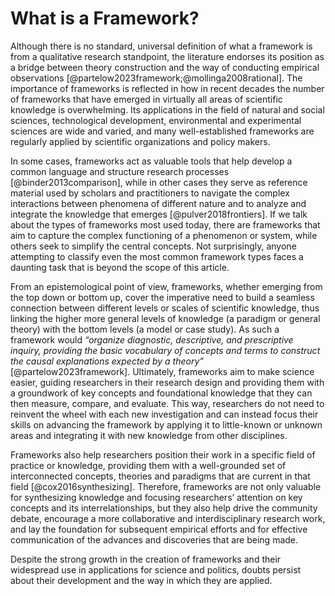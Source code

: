 # What is a Framework?

Although there is no standard, universal definition of what a framework is from a qualitative research standpoint, the literature endorses its position as a bridge between theory construction and the way of conducting empirical observations [@partelow2023framework;@mollinga2008rational]. The importance of frameworks is reflected in how in recent decades the number of frameworks that have emerged in virtually all areas of scientific knowledge is overwhelming. Its applications in the field of natural and social sciences, technological development, environmental and experimental sciences are wide and varied, and many well-established frameworks are regularly applied by scientific organizations and policy makers.

In some cases, frameworks act as valuable tools that help develop a common language and structure research processes [@binder2013comparison], while in other cases they serve as reference material used by scholars and practitioners to navigate the complex interactions between phenomena of different nature and to analyze and integrate the knowledge that emerges [@pulver2018frontiers]. If we talk about the types of frameworks most used today, there are frameworks that aim to capture the complex functioning of a phenomenon or system, while others seek to simplify the central concepts. Not surprisingly, anyone attempting to classify even the most common framework types faces a daunting task that is beyond the scope of this article.

From an epistemological point of view, frameworks, whether emerging from the top down or bottom up, cover the imperative need to build a seamless connection between different levels or scales of scientific knowledge, thus linking the higher more general levels of knowledge (a paradigm or general theory) with the bottom levels (a model or case study). As such a framework would *"organize diagnostic, descriptive, and prescriptive inquiry, providing the basic vocabulary of concepts and terms to construct the causal explanations expected by a theory"* [@partelow2023framework]. Ultimately, frameworks aim to make science easier, guiding researchers in their research design and providing them with a groundwork of key concepts and foundational knowledge that they can then measure, compare, and evaluate. This way, researchers do not need to reinvent the wheel with each new investigation and can instead focus their skills on advancing the framework by applying it to little-known or unknown areas and integrating it with new knowledge from other disciplines.

Frameworks also help researchers position their work in a specific field of practice or knowledge, providing them with a well-grounded set of interconnected concepts, theories and paradigms that are current in that field [@cox2016synthesizing].  Therefore, frameworks are not only valuable for synthesizing knowledge and focusing researchers' attention on key concepts and its interrelationships, but they also help drive the community debate, encourage a more collaborative and interdisciplinary research work, and lay the foundation for subsequent empirical efforts and for effective communication of the advances and discoveries that are being made.  

Despite the strong growth in the creation of frameworks and their widespread use in applications for science and politics, doubts persist about their development and the way in which they are applied.